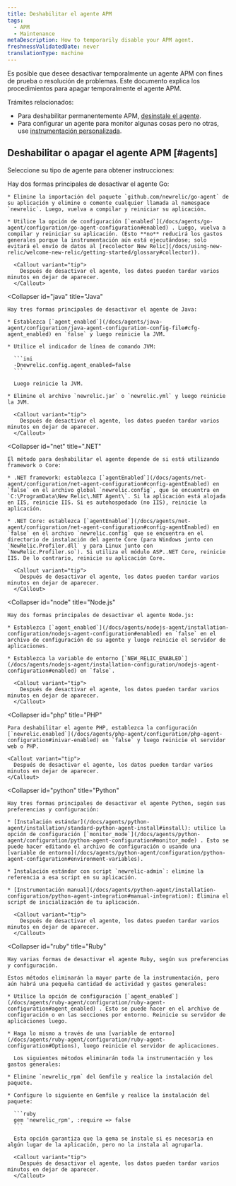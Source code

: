 ```yaml
---
title: Deshabilitar el agente APM
tags:
  - APM
  - Maintenance
metaDescription: How to temporarily disable your APM agent.
freshnessValidatedDate: never
translationType: machine
---
```


Es posible que desee desactivar temporalmente un agente APM con fines de prueba o resolución de problemas. Este documento explica los procedimientos para apagar temporalmente el agente APM.

Trámites relacionados:

* Para deshabilitar permanentemente APM, [desinstale el agente](/docs/agents/manage-apm-agents/installation/uninstall-agent).
* Para configurar un agente para monitor algunas cosas pero no otras, use [instrumentación personalizada](/docs/apm/agents/manage-apm-agents/agent-data/custom-instrumentation/).

## Deshabilitar o apagar el agente APM [#agents]

Seleccione su tipo de agente para obtener instrucciones:

<CollapserGroup>
  <Collapser
    id="go"
    title="Ir"
  >
    Hay dos formas principales de desactivar el agente Go:

    * Elimine la importación del paquete `github.com/newrelic/go-agent` de su aplicación y elimine o comente cualquier llamada al namespace `newrelic`. Luego, vuelva a compilar y reiniciar su aplicación.

    * Utilice la opción de configuración [`enabled`](/docs/agents/go-agent/configuration/go-agent-configuration#enabled) . Luego, vuelva a compilar y reiniciar su aplicación. (Esto **no** reducirá los gastos generales porque la instrumentación aún está ejecutándose; solo evitará el envío de datos al [recolector New Relic](/docs/using-new-relic/welcome-new-relic/getting-started/glossary#collector)).

      <Callout variant="tip">
        Después de desactivar el agente, los datos pueden tardar varios minutos en dejar de aparecer.
      </Callout>
  </Collapser>

  <Collapser
    id="java"
    title="Java"
  >
    Hay tres formas principales de desactivar el agente de Java:

    * Establezca [`agent_enabled`](/docs/agents/java-agent/configuration/java-agent-configuration-config-file#cfg-agent_enabled) en `false` y luego reinicie la JVM.

    * Utilice el indicador de línea de comando JVM:

      ```ini
      -Dnewrelic.config.agent_enabled=false
      ```

      Luego reinicie la JVM.

    * Elimine el archivo `newrelic.jar` o `newrelic.yml` y luego reinicie la JVM.

      <Callout variant="tip">
        Después de desactivar el agente, los datos pueden tardar varios minutos en dejar de aparecer.
      </Callout>
  </Collapser>

  <Collapser
    id="net"
    title=".NET"
  >
    El método para deshabilitar el agente depende de si está utilizando framework o Core:

    * .NET framework: establezca [`agentEnabled`](/docs/agents/net-agent/configuration/net-agent-configuration#config-agentEnabled) en `false` en el archivo global `newrelic.config`, que se encuentra en `C:\ProgramData\New Relic\.NET Agent\`. Si la aplicación está alojada en IIS, reinicie IIS. Si es autohospedado (no IIS), reinicie la aplicación.

    * .NET Core: establezca [`agentEnabled`](/docs/agents/net-agent/configuration/net-agent-configuration#config-agentEnabled) en `false` en el archivo `newrelic.config` que se encuentra en el directorio de instalación del agente Core (para Windows junto con `NewRelic.Profiler.dll` y para Linux junto con `NewRelic.Profiler.so`). Si utiliza el módulo ASP..NET Core, reinicie IIS. De lo contrario, reinicie su aplicación Core.

      <Callout variant="tip">
        Después de desactivar el agente, los datos pueden tardar varios minutos en dejar de aparecer.
      </Callout>
  </Collapser>

  <Collapser
    id="node"
    title="Node.js"
  >
    Hay dos formas principales de desactivar el agente Node.js:

    * Establezca [`agent_enabled`](/docs/agents/nodejs-agent/installation-configuration/nodejs-agent-configuration#enabled) en `false` en el archivo de configuración de su agente y luego reinicie el servidor de aplicaciones.

    * Establezca la variable de entorno [`NEW_RELIC_ENABLED`](/docs/agents/nodejs-agent/installation-configuration/nodejs-agent-configuration#enabled) en `false`.

      <Callout variant="tip">
        Después de desactivar el agente, los datos pueden tardar varios minutos en dejar de aparecer.
      </Callout>
  </Collapser>

  <Collapser
    id="php"
    title="PHP"
  >
    Para deshabilitar el agente PHP, establezca la configuración [`newrelic.enabled`](/docs/agents/php-agent/configuration/php-agent-configuration#inivar-enabled) en `false` y luego reinicie el servidor web o PHP.

    <Callout variant="tip">
      Después de desactivar el agente, los datos pueden tardar varios minutos en dejar de aparecer.
    </Callout>
  </Collapser>

  <Collapser
    id="python"
    title="Python"
  >
    Hay tres formas principales de desactivar el agente Python, según sus preferencias y configuración:

    * [Instalación estándar](/docs/agents/python-agent/installation/standard-python-agent-install#install): utilice la opción de configuración [`monitor_mode`](/docs/agents/python-agent/configuration/python-agent-configuration#monitor_mode) . Esto se puede hacer editando el archivo de configuración o usando una [variable de entorno](/docs/agents/python-agent/configuration/python-agent-configuration#environment-variables).

    * Instalación estándar con script `newrelic-admin`: elimine la referencia a esa script en su aplicación.

    * [Instrumentación manual](/docs/agents/python-agent/installation-configuration/python-agent-integration#manual-integration): Elimina el script de inicialización de tu aplicación.

      <Callout variant="tip">
        Después de desactivar el agente, los datos pueden tardar varios minutos en dejar de aparecer.
      </Callout>
  </Collapser>

  <Collapser
    id="ruby"
    title="Ruby"
  >
    Hay varias formas de desactivar el agente Ruby, según sus preferencias y configuración.

    Estos métodos eliminarán la mayor parte de la instrumentación, pero aún habrá una pequeña cantidad de actividad y gastos generales:

    * Utilice la opción de configuración [`agent_enabled`](/docs/agents/ruby-agent/configuration/ruby-agent-configuration#agent_enabled) . Esto se puede hacer en el archivo de configuración o en las secciones por entorno. Reinicie su servidor de aplicaciones luego.

    * Haga lo mismo a través de una [variable de entorno](/docs/agents/ruby-agent/configuration/ruby-agent-configuration#Options), luego reinicie el servidor de aplicaciones.

      Los siguientes métodos eliminarán toda la instrumentación y los gastos generales:

    * Elimine `newrelic_rpm` del Gemfile y realice la instalación del paquete.

    * Configure lo siguiente en Gemfile y realice la instalación del paquete:

      ```ruby
      gem 'newrelic_rpm', :require => false
      ```

      Esta opción garantiza que la gema se instale si es necesaria en algún lugar de la aplicación, pero no la instala al agruparla.

      <Callout variant="tip">
        Después de desactivar el agente, los datos pueden tardar varios minutos en dejar de aparecer.
      </Callout>
  </Collapser>
</CollapserGroup>